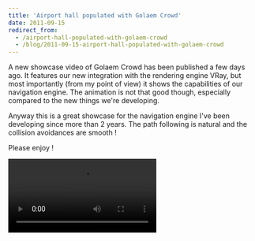 ```yaml
---
title: 'Airport hall populated with Golaem Crowd'
date: 2011-09-15
redirect_from:
  - /airport-hall-populated-with-golaem-crowd
  - /blog/2011-09-15-airport-hall-populated-with-golaem-crowd
---
```


A new showcase video of Golaem Crowd has been published a few days ago. It
features our new integration with the rendering engine VRay, but most
importantly (from my point of view) it shows the capabilities of our navigation
engine. The animation is not that good though, especially compared to the new
things we're developing.

Anyway this is a great showcase for the navigation engine I've been developing
since more than 2 years. The path following is natural and the collision
avoidances are smooth !

Please enjoy !

<Video src="https://www.youtube.com/watch?v=pqQOfKR_Cw8" />

